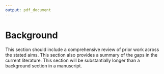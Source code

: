 ```yaml
---
output: pdf_document
---
```


\center
# Background
\raggedright

This section should include a comprehensive review of prior work across the stated aims.
This section also provides a summary of the gaps in the current literature.
This section will be substantially longer than a background section in a manuscript.
